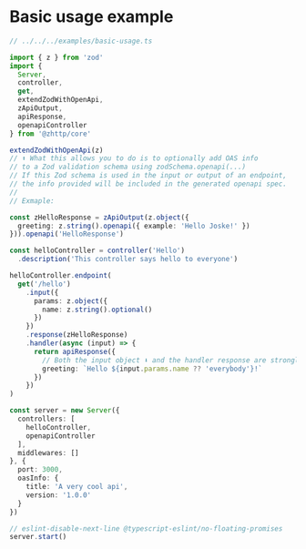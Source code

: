 # Basic usage example

```ts
// ../../../examples/basic-usage.ts

import { z } from 'zod'
import {
  Server,
  controller,
  get,
  extendZodWithOpenApi,
  zApiOutput,
  apiResponse,
  openapiController
} from '@zhttp/core'

extendZodWithOpenApi(z)
// ⬆ What this allows you to do is to optionally add OAS info
// to a Zod validation schema using zodSchema.openapi(...)
// If this Zod schema is used in the input or output of an endpoint,
// the info provided will be included in the generated openapi spec.
//
// Exmaple:

const zHelloResponse = zApiOutput(z.object({
  greeting: z.string().openapi({ example: 'Hello Joske!' })
})).openapi('HelloResponse')

const helloController = controller('Hello')
  .description('This controller says hello to everyone')

helloController.endpoint(
  get('/hello')
    .input({
      params: z.object({
        name: z.string().optional()
      })
    })
    .response(zHelloResponse)
    .handler(async (input) => {
      return apiResponse({
        // Both the input object ⬇ and the handler response are strongly typed :)
        greeting: `Hello ${input.params.name ?? 'everybody'}!`
      })
    })
)

const server = new Server({
  controllers: [
    helloController,
    openapiController
  ],
  middlewares: []
}, {
  port: 3000,
  oasInfo: {
    title: 'A very cool api',
    version: '1.0.0'
  }
})

// eslint-disable-next-line @typescript-eslint/no-floating-promises
server.start()

```